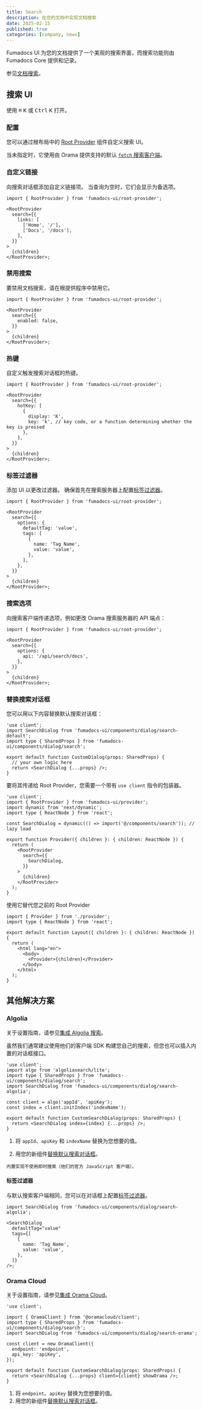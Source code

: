 ```yaml
---
title: Search
description: 在您的文档中实现文档搜索
date: 2025-02-15
published: true
categories: [company, news]
---
```


Fumadocs UI 为您的文档提供了一个美观的搜索界面，而搜索功能则由 Fumadocs Core 提供和记录。

参见[文档搜索](/docs/headless/search)。

## 搜索 UI

使用 <kbd>⌘</kbd> <kbd>K</kbd> 或 <kbd>Ctrl</kbd> <kbd>K</kbd> 打开。

### 配置

您可以通过根布局中的 [Root Provider](/docs/layouts/root-provider) 组件自定义搜索 UI。

当未指定时，它使用由 Orama 提供支持的默认 [`fetch` 搜索客户端](/docs/headless/search/orama)。

### 自定义链接

向搜索对话框添加自定义链接项。
当查询为空时，它们会显示为备选项。

```tsx title="app/layout.tsx"
import { RootProvider } from 'fumadocs-ui/root-provider';

<RootProvider
  search={{
    links: [
      ['Home', '/'],
      ['Docs', '/docs'],
    ],
  }}
>
  {children}
</RootProvider>;
```

### 禁用搜索

要禁用文档搜索，请在根提供程序中禁用它。

```tsx
import { RootProvider } from 'fumadocs-ui/root-provider';

<RootProvider
  search={{
    enabled: false,
  }}
>
  {children}
</RootProvider>;
```

### 热键

自定义触发搜索对话框的热键。

```tsx
import { RootProvider } from 'fumadocs-ui/root-provider';

<RootProvider
  search={{
    hotKey: [
      {
        display: 'K',
        key: 'k', // key code, or a function determining whether the key is pressed
      },
    ],
  }}
>
  {children}
</RootProvider>;
```

### 标签过滤器

添加 UI 以更改过滤器。
确保首先在搜索服务器上配置[标签过滤器](/docs/headless/search/orama#tag-filter)。

```tsx
import { RootProvider } from 'fumadocs-ui/root-provider';

<RootProvider
  search={{
    options: {
      defaultTag: 'value',
      tags: [
        {
          name: 'Tag Name',
          value: 'value',
        },
      ],
    },
  }}
>
  {children}
</RootProvider>;
```

### 搜索选项

向搜索客户端传递选项，例如更改 Orama 搜索服务器的 API 端点：

```tsx
import { RootProvider } from 'fumadocs-ui/root-provider';

<RootProvider
  search={{
    options: {
      api: '/api/search/docs',
    },
  }}
>
  {children}
</RootProvider>;
```

### 替换搜索对话框

您可以用以下内容替换默认搜索对话框：

```tsx title="components/search.tsx"
'use client';
import SearchDialog from 'fumadocs-ui/components/dialog/search-default';
import type { SharedProps } from 'fumadocs-ui/components/dialog/search';

export default function CustomDialog(props: SharedProps) {
  // your own logic here
  return <SearchDialog {...props} />;
}
```

要将其传递给 Root Provider，您需要一个带有 `use client` 指令的包装器。

```tsx title="provider.tsx"
'use client';
import { RootProvider } from 'fumadocs-ui/provider';
import dynamic from 'next/dynamic';
import type { ReactNode } from 'react';

const SearchDialog = dynamic(() => import('@/components/search')); // lazy load

export function Provider({ children }: { children: ReactNode }) {
  return (
    <RootProvider
      search={{
        SearchDialog,
      }}
    >
      {children}
    </RootProvider>
  );
}
```

使用它替代您之前的 Root Provider

```tsx title="layout.tsx"
import { Provider } from './provider';
import type { ReactNode } from 'react';

export default function Layout({ children }: { children: ReactNode }) {
  return (
    <html lang="en">
      <body>
        <Provider>{children}</Provider>
      </body>
    </html>
  );
}
```

## 其他解决方案

### Algolia

关于设置指南，请参见[集成 Algolia 搜索](/docs/headless/search/algolia)。

虽然我们通常建议使用他们的客户端 SDK 构建您自己的搜索，但您也可以插入内置的对话框接口。

```tsx title="components/search.tsx"
'use client';
import algo from 'algoliasearch/lite';
import type { SharedProps } from 'fumadocs-ui/components/dialog/search';
import SearchDialog from 'fumadocs-ui/components/dialog/search-algolia';

const client = algo('appId', 'apiKey');
const index = client.initIndex('indexName');

export default function CustomSearchDialog(props: SharedProps) {
  return <SearchDialog index={index} {...props} />;
}
```

1. 将 `appId`、`apiKey` 和 `indexName` 替换为您想要的值。

2. 用您的新组件[替换默认搜索对话框](#replace-search-dialog)。

<Callout title="注意" className='mt-4'>

    内置实现不使用即时搜索（他们的官方 JavaScript 客户端）。

</Callout>

#### 标签过滤器

与默认搜索客户端相同，您可以在对话框上配置[标签过滤器](/docs/headless/search/algolia#tag-filter)。

```tsx title="components/search.tsx"
import SearchDialog from 'fumadocs-ui/components/dialog/search-algolia';

<SearchDialog
  defaultTag="value"
  tags={[
    {
      name: 'Tag Name',
      value: 'value',
    },
  ]}
/>;
```

### Orama Cloud

关于设置指南，请参见[集成 Orama Cloud](/docs/headless/search/orama-cloud)。

```tsx title="components/search.tsx"
'use client';

import { OramaClient } from '@oramacloud/client';
import type { SharedProps } from 'fumadocs-ui/components/dialog/search';
import SearchDialog from 'fumadocs-ui/components/dialog/search-orama';

const client = new OramaClient({
  endpoint: 'endpoint',
  api_key: 'apiKey',
});

export default function CustomSearchDialog(props: SharedProps) {
  return <SearchDialog {...props} client={client} showOrama />;
}
```

1. 将 `endpoint`、`apiKey` 替换为您想要的值。
2. 用您的新组件[替换默认搜索对话框](#replace-search-dialog)。